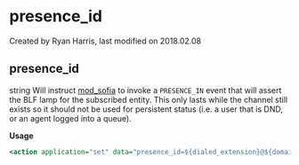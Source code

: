 
# presence_id 

 Created by  Ryan Harris, last modified on 2018.02.08

## presence_id

string Will instruct [mod\_sofia](../FreeSWITCH-Explained/Modules/mod_sofia_1048707.mdx#about) to invoke a `PRESENCE_IN` event that will assert the BLF lamp for the subscribed entity. This only lasts while the channel still exists so it should not be used for persistent status (i.e. a user that is DND, or an agent logged into a queue).

**Usage**

```xml
<action application="set" data="presence_id=${dialed_extension}@${domain_name}"/>
```


